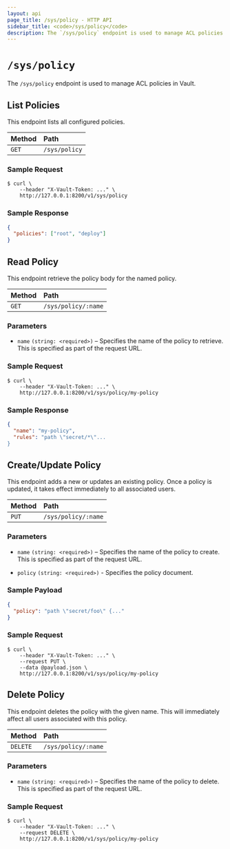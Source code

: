```yaml
---
layout: api
page_title: /sys/policy - HTTP API
sidebar_title: <code>/sys/policy</code>
description: The `/sys/policy` endpoint is used to manage ACL policies in Vault.
---
```


# `/sys/policy`

The `/sys/policy` endpoint is used to manage ACL policies in Vault.

## List Policies

This endpoint lists all configured policies.

| Method | Path          |
| :----- | :------------ |
| `GET`  | `/sys/policy` |

### Sample Request

```shell-session
$ curl \
    --header "X-Vault-Token: ..." \
    http://127.0.0.1:8200/v1/sys/policy
```

### Sample Response

```json
{
  "policies": ["root", "deploy"]
}
```

## Read Policy

This endpoint retrieve the policy body for the named policy.

| Method | Path                |
| :----- | :------------------ |
| `GET`  | `/sys/policy/:name` |

### Parameters

- `name` `(string: <required>)` – Specifies the name of the policy to retrieve.
  This is specified as part of the request URL.

### Sample Request

```shell-session
$ curl \
    --header "X-Vault-Token: ..." \
    http://127.0.0.1:8200/v1/sys/policy/my-policy
```

### Sample Response

```json
{
  "name": "my-policy",
  "rules": "path \"secret/*\"...
}
```

## Create/Update Policy

This endpoint adds a new or updates an existing policy. Once a policy is
updated, it takes effect immediately to all associated users.

| Method | Path                |
| :----- | :------------------ |
| `PUT`  | `/sys/policy/:name` |

### Parameters

- `name` `(string: <required>)` – Specifies the name of the policy to create.
  This is specified as part of the request URL.

- `policy` `(string: <required>)` - Specifies the policy document.

### Sample Payload

```json
{
  "policy": "path \"secret/foo\" {..."
}
```

### Sample Request

```shell-session
$ curl \
    --header "X-Vault-Token: ..." \
    --request PUT \
    --data @payload.json \
    http://127.0.0.1:8200/v1/sys/policy/my-policy
```

## Delete Policy

This endpoint deletes the policy with the given name. This will immediately
affect all users associated with this policy.

| Method   | Path                |
| :------- | :------------------ |
| `DELETE` | `/sys/policy/:name` |

### Parameters

- `name` `(string: <required>)` – Specifies the name of the policy to delete.
  This is specified as part of the request URL.

### Sample Request

```shell-session
$ curl \
    --header "X-Vault-Token: ..." \
    --request DELETE \
    http://127.0.0.1:8200/v1/sys/policy/my-policy
```
